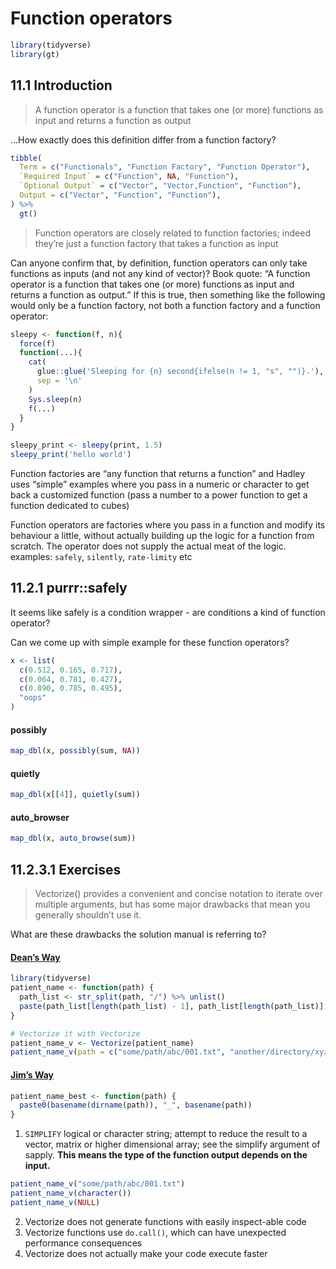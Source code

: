 # Function operators

```r
library(tidyverse)
library(gt)
```

## 11.1 Introduction {-}

:::question
> A function operator is a function that takes one (or more) functions as input and returns a function as output

...How exactly does this definition differ from a function factory?
:::

```r
tibble(
  Term = c("Functionals", "Function Factory", "Function Operator"),
  `Required Input` = c("Function", NA, "Function"),
  `Optional Output` = c("Vector", "Vector,Function", "Function"),
  Output = c("Vector", "Function", "Function"),
) %>%
  gt()
```

> Function operators are closely related to function factories; indeed they’re just a function factory that takes a function as input

:::question
Can anyone confirm that, by definition, function operators can only take functions as inputs (and not any kind of vector)? Book quote: "A function operator is a function that takes one (or more) functions as input and returns a function as output." If this is true, then something like the following would only be a function factory, not both a function factory and a function operator:

```r
sleepy <- function(f, n){
  force(f)
  function(...){
    cat(
      glue::glue('Sleeping for {n} second{ifelse(n != 1, "s", "")}.'), 
      sep = '\n'
    )
    Sys.sleep(n)
    f(...)
  }
}

sleepy_print <- sleepy(print, 1.5)
sleepy_print('hello world')
```
:::


Function factories are “any function that returns a function” and Hadley uses “simple” examples where you pass in a numeric or character to get back a customized function (pass a number to a power function to get a function dedicated to cubes)

Function operators are factories where you pass in a function and modify its behaviour a little, without actually building up the logic for a function from scratch. The operator does not supply the actual meat of the logic.
examples: `safely`, `silently`, `rate-limity` etc


## 11.2.1 purrr::safely {-}

:::question
It seems like safely is a condition wrapper - are conditions a kind of function operator?
:::

:::TODO
:::

:::question
Can we come up with simple example for these function operators?
:::

```r
x <- list(
  c(0.512, 0.165, 0.717),
  c(0.064, 0.781, 0.427),
  c(0.890, 0.785, 0.495),
  "oops"
)
```

:::TODO
#### possibly {-}

```r
map_dbl(x, possibly(sum, NA))
```

#### quietly {-}

```r
map_dbl(x[[4]], quietly(sum))
```

#### auto_browser {-}

```r
map_dbl(x, auto_browse(sum))
```
:::

## 11.2.3.1 Exercises {-}

:::question
> Vectorize() provides a convenient and concise notation to iterate over multiple arguments, but has some major drawbacks that mean you generally shouldn’t use it.

What are these drawbacks the solution manual is referring to?
:::


#### [Dean's Way](https://deanattali.com/blog/mutate-non-vectorized/)

```r
library(tidyverse)
patient_name <- function(path) {
  path_list <- str_split(path, "/") %>% unlist()
  paste(path_list[length(path_list) - 1], path_list[length(path_list)], sep = "_")
}

# Vectorize it with Vectorize
patient_name_v <- Vectorize(patient_name)
patient_name_v(path = c("some/path/abc/001.txt", "another/directory/xyz/002.txt"))
```

#### [Jim's Way](https://www.jimhester.com/post/2018-04-12-vectorize/)

```r
patient_name_best <- function(path) {
  paste0(basename(dirname(path)), "_", basename(path))
}
```


1. `SIMPLIFY` logical or character string; attempt to reduce the result to a vector, matrix or higher dimensional array; see the simplify argument of sapply. **This means the type of the function output depends on the input.**

```r
patient_name_v("some/path/abc/001.txt")
patient_name_v(character())
patient_name_v(NULL)
```

2. Vectorize does not generate functions with easily inspect-able code
3. Vectorize functions use `do.call()`, which can have unexpected performance consequences
4. Vectorize does not actually make your code execute faster

